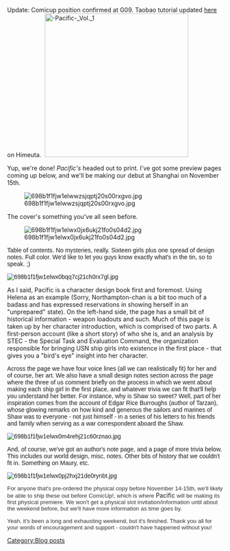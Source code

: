 Update: Comicup position confirmed at G09. Taobao tutorial updated [http://www.himeuta.net/f42-hobby-talk/2593-purchase-taobao.html here] on Himeuta. 
[[File:-Pacific- Vol. 1|thumb|center|335px]]

Yup, we're done! ''Pacific's ''headed out to print. I've got some preview pages coming up below, and we'll be making our debut at Shanghai on November 15th. 

[[File:698b1f1fjw1elwwzsjqptj20s00rxgvo.jpg|left]]



























The cover's something you've all seen before.

[[File:698b1f1fjw1elwx0jx6ukj21fo0s04d2.jpg|left]]

















<span style="font-family:sans-serif;">Table of contents. No mysteries, really. Sixteen girls plus one spread of design notes. Full color. We'd like to let you guys know exactly what's in the tin, so to speak. ;)</span>

<span style="font-family:sans-serif;">[[File:698b1f1fjw1elwx0bqq7cj21ch0rx7gl.jpg|left]]</span>
















As I said, Pacific is a character design book first and foremost. Using Helena as an example (Sorry, Northampton-chan is a bit too much of a badass and has expressed reservations in showing herself in an "unprepared" state). On the left-hand side, the page has a small bit of historical information - weapon loadouts and such. Much of this page is taken up by her character introduction, which is comprised of two parts. A first-person account (like a short story) of who she is, and an analysis by STEC - the Special Task and Evaluation Command, the organization responsible for bringing USN ship girls into existence in the first place - that gives you a "bird's eye" insight into her character. 

<span style="font-family:sans-serif;">Across the page we have four voice lines (all we can realistically fit) for her and of course, her art. We also have a small design notes section across the page where the three of us comment briefly on the process in which we went about making each ship girl in the first place, and whatever trivia we can fit that'll help you understand her better. For instance, why is Shaw so sweet? Well, part of her inspiration comes from the account of Edgar Rice Burroughs (author of Tarzan), whose glowing remarks on how kind and generous the sailors and marines of Shaw was to everyone - not just himself - in a series of his letters to his friends and family when serving as a war correspondent aboard the Shaw.</span>



<span style="font-family:sans-serif;">[[File:698b1f1fjw1elwx0m4rehj21c60rznao.jpg|left]]</span>















<span style="font-family:sans-serif;">And, of course, we've got an author's note page, and a page of more trivia below. This includes our world design, misc, notes. Other bits of history that we couldn't fit in. Something on Maury, etc.</span>

<span style="font-family:sans-serif;">[[File:698b1f1fjw1elwx0pj2hxj21de0rynbt.jpg|left]]</span>















<span style="color:rgb(51,51,51);font-family:sans-serif;font-size:13.3333330154419px;line-height:normal;">For anyone that's pre-ordered the physical copy before November 14-15th, we'll likely be able to ship these out before ComicUp!, which is where </span>Pacific <span style="color:rgb(51,51,51);font-family:sans-serif;font-size:13.3333330154419px;line-height:normal;">will be making its first physical premiere. We won't get a physical slot invitation/information until about the weekend before, but we'll have more information as time goes by. </span>

<span style="color:rgb(51,51,51);font-family:sans-serif;font-size:13.3333330154419px;line-height:normal;">Yeah, it's been a long and exhausting weekend, but it's finished. Thank you all for your words of encouragement and support - couldn't have happened without you!</span>
[[Category:Blog posts]]